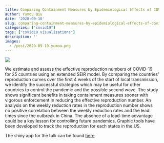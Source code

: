 ```yaml
---
title: Comparing Containment Measures by Epidemiological Effects of COVID-19
author: Yumou Qiu
date: '2020-09-10'
slug: comparing-containment-measures-by-epidemiological-effects-of-covid19
categories: ["covid19"]
tags: ["covid19 visualizations"]
description: ''
images:
  - /post/2020-09-10-yumou.png
---
```


![](/post/2020-09-10-yumou.png)

We estimate and assess the effective reproduction numbers of COVID-19 for 25 countries using an extended SEIR model. By comparing the countries' reproduction curves over the first 4 weeks of the start of local transmission, we identify the successful strategies which may be useful for other countries to control the pandemic and the possible second wave. The study shows significant benefits in taking containment measures sooner with vigorous enforcement in reducing the effective reproduction number. An analysis on the weekly reduction rates in the reproduction number shows no positive correlation between the weekly reduction rates and the lead times since the outbreak in China. The absence of a lead-time advantage could be a key lesson for controlling future pandemics. Graphic tools have been developed to track the reproduction for each states in the US.

The shiny app for the talk can be found [here](https://hofmann.shinyapps.io/covid-predict/)

